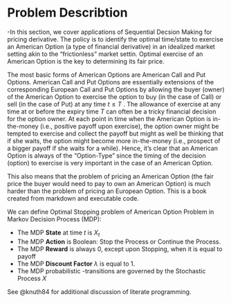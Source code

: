 # Problem Describtion

-In this section, we cover applications of Sequential Decsion Making for pricing derivative. The policy is to identify the optimal time/state to exercise an American Option (a type of financial derivative) in an idealized market setting akin to the “frictionless” market settin. Optimal exercise of an American Option is the key to determining its fair price.

The most basic forms of American Options are American Call and Put Options. American Call and Put Options are essentially extensions of the corresponding European Call and Put Options by allowing the buyer (owner) of the American Option to exercise the option to buy (in the case of Call) or sell (in the case of Put) at any time $t ≤ T$ . The allowance of exercise at any time at or before the expiry time $T$ can often be a tricky financial decision for the option owner. At each point in time when the American Option is in-the-money (i.e., positive payoff upon exercise), the option owner might be tempted to exercise and collect the payoff but might as well be thinking that if she waits, the option might become more in-the-money (i.e., prospect of a bigger payoff if she waits for a while). Hence, it’s clear that an American Option is always of the “Option-Type” since the timing of the decision (option) to exercise is very important in the case of an American Option. 

This also means that the problem of pricing an American Option (the fair price the buyer would need to pay to own an American Option) is much harder than the problem of pricing an European Option.
This is a book created from markdown and executable code.

We can define Optimal Stopping problem of American Option Problem in Markov Decision Process (MDP):

- The MDP **State** at time $t$ is $X_t$
- The MDP **Action** is Boolean: Stop the Process or Continue the Process.
- The MDP **Reward** is always 0, except upon Stopping, when it is equal to payoff
- The MDP **Discount Factor** $\lambda$ is equal to 1.
- The MDP probabilistic -transitions are governed by the Stochastic Process $X$ 

See @knuth84 for additional discussion of literate programming.
